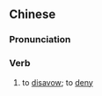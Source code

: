 ==Chinese==
{{zh-forms|s=抵赖|t2=牴賴}}

===Pronunciation===
{{zh-pron
|m=dǐlài
|c=dai2 laai6
|cat=v
}}

===Verb===
{{zh-verb}}

# to [[disavow]]; to [[deny]]